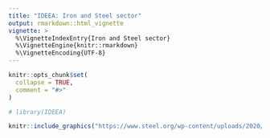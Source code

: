 ```yaml
---
title: "IDEEA: Iron and Steel sector"
output: rmarkdown::html_vignette
vignette: >
  %\VignetteIndexEntry{Iron and Steel sector}
  %\VignetteEngine{knitr::rmarkdown}
  %\VignetteEncoding{UTF-8}
---
```


```r
knitr::opts_chunk$set(
  collapse = TRUE,
  comment = "#>"
)
```

```r
# library(IDEEA)
```


```r
knitr::include_graphics("https://www.steel.org/wp-content/uploads/2020/07/flowline1_540.gif")
```

